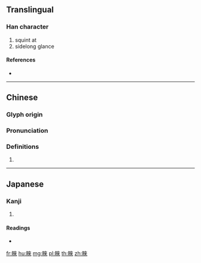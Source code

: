 {{character info/new}}
{{also|睐}}
==Translingual==

===Han character===
{{Han char|rn=109|rad=目|as=08|sn=13|four=64098|canj=BUDOO}}

# squint at
# sidelong glance

====References====
* {{Han ref|kx=0810.170|dkj=23442|dj=1225.140|hdz=42495.070|uh=775E|ud=30558|bh=B7FD|bd=47101}}

----

==Chinese==
{{zh-forms|s=睐}}

===Glyph origin===
{{Han etym}}

===Pronunciation===
{{zh-pron
|m=lài
|c=loi6
|h=pfs=
|md=
|mn=
|w=
|mc=y
|oc=y
|cat=
}}

===Definitions===
{{zh-hanzi}}

# {{rfdef|lang=zh}}

----

==Japanese==

===Kanji===
{{ja-kanji|grade=|rs=目08}}

# {{defn|lang=ja|sort=目08}}

====Readings====
* {{ja-readings|on=[[らい]] (rai)|kun=[[みる]] (miru)|nanori=}}

[[fr:睞]]
[[hu:睞]]
[[mg:睞]]
[[pl:睞]]
[[th:睞]]
[[zh:睞]]